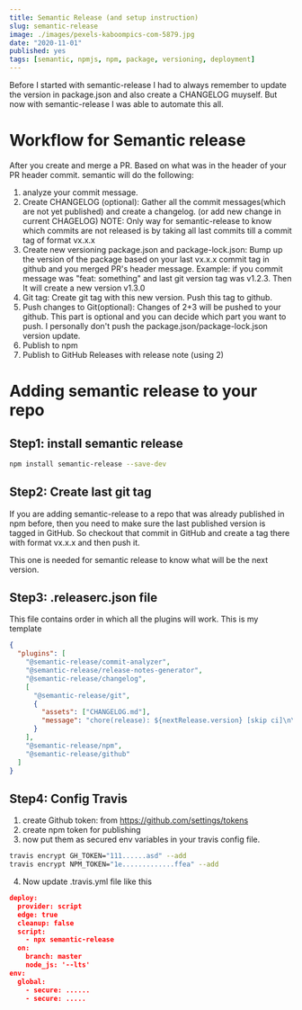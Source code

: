 ```yaml
---
title: Semantic Release (and setup instruction)
slug: semantic-release
image: ./images/pexels-kaboompics-com-5879.jpg
date: "2020-11-01"
published: yes
tags: [semantic, npmjs, npm, package, versioning, deployment]
---
```



Before I started with semantic-release I had to always remember to update the version in package.json and also create a CHANGELOG muyself. But now with semantic-release I was able to automate this all.

# Workflow for Semantic release

After you create and merge a PR. Based on what was in the header of your PR header commit. semantic will do the following:

1.  analyze your commit message.
2.  Create CHANGELOG (optional): Gather all the commit messages(which are not yet published) and create a changelog. (or add new change in current CHAGELOG)
    NOTE: Only way for semantic-release to know which commits are not released is by taking all last commits till a commit tag of format vx.x.x
3.  Create new versioning package.json and package-lock.json: Bump up the version of the package based on your last vx.x.x commit tag in github and you merged PR's header message.
    Example: if you commit message was "feat: something" and last git version tag was v1.2.3. Then It will create a new version v1.3.0
4.  Git tag: Create git tag with this new version. Push this tag to github.
5.  Push changes to Git(optional): Changes of 2+3 will be pushed to your github. This part is optional and you can decide which part you want to push.
    I personally don't push the package.json/package-lock.json version update.
6.  Publish to npm
7.  Publish to GitHub Releases with release note (using 2)

# Adding semantic release to your repo

## Step1: install semantic release

<CodeDivWrapper>

```bash
npm install semantic-release --save-dev
```

</CodeDivWrapper>

## Step2: Create last git tag

If you are adding semantic-release to a repo that was already published in npm before, then you need to make sure the last published version is tagged in GitHub. So checkout that commit in GitHub and create a tag there with format vx.x.x and then push it.

This one is needed for semantic release to know what will be the next version.

## Step3: .releaserc.json file

This file contains order in which all the plugins will work. This is my template

<CodeDivWrapper>

```json
{
  "plugins": [
    "@semantic-release/commit-analyzer",
    "@semantic-release/release-notes-generator",
    "@semantic-release/changelog",
    [
      "@semantic-release/git",
      {
        "assets": ["CHANGELOG.md"],
        "message": "chore(release): ${nextRelease.version} [skip ci]\n\n${nextRelease.notes}"
      }
    ],
    "@semantic-release/npm",
    "@semantic-release/github"
  ]
}
```

</CodeDivWrapper>

## Step4: Config Travis

1. create Github token: from https://github.com/settings/tokens
2. create npm token for publishing
3. now put them as secured env variables in your travis config file.

<CodeDivWrapper>

```bash
travis encrypt GH_TOKEN="111......asd" --add
travis encrypt NPM_TOKEN="1e.............ffea" --add
```

</CodeDivWrapper>

4. Now update .travis.yml file like this

<CodeDivWrapper>

```json
deploy:
  provider: script
  edge: true
  cleanup: false
  script:
    - npx semantic-release
  on:
    branch: master
    node_js: '--lts'
env:
  global:
    - secure: ......
    - secure: .....
```

</CodeDivWrapper>
